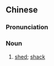 {{also|窝棚}}
==Chinese==
{{zh-forms|s=窝棚}}

===Pronunciation===
{{zh-pron
|m=wōpeng
|c=wo1 paang4
|cat=n
}}

===Noun===
{{zh-noun}}

# [[shed]]; [[shack]]